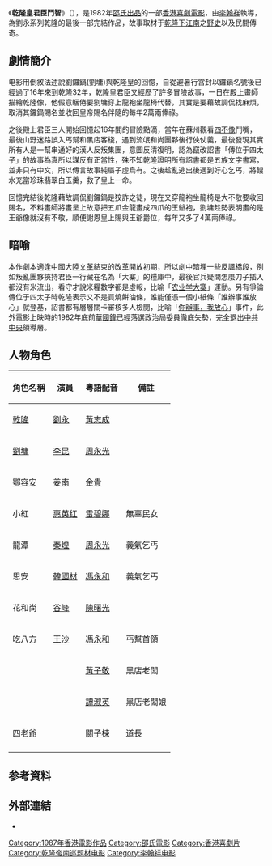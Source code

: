 {{Infobox Film
| name               = 乾隆皇君臣鬥智
| original_name      = ''{{lang|en|The emperor and the minister}}''
| image              = 
| caption            = 
| director           = [[李翰祥|李翰祥]]
| 監製               = [[邵逸夫|邵逸夫]] 
| 製片               = [[蔡澜|蔡澜]]、[[方逸华|方逸华]]
| writer             = [[李翰祥|李翰祥]]
| starring           = [[劉永_(演員)|劉永]] <br> [[李昆|李昆]] <br> [[姜南|姜南]] 
| music              = [[陳永煜|陳永煜]]
| cinematography     = [[林超|林超]]
| editing            = [[姜興隆|姜興隆]] 
| production_company = [[邵氏兄弟（香港）有限公司|邵氏兄弟（香港）有限公司]]
| distributor        = [[邵氏兄弟（香港）有限公司|邵氏兄弟（香港）有限公司]]
| released           = {{TWN}}：{{start date|1982|7|15}}<br>{{HKG-1959}}：{{start date|1982|11|20}}
| runtime            = 
| country            = {{英屬香港電影}} 
| language           = 粵語
| budget             = 
| gross              = 台灣：[[NT$|NT$]] 5,193,160.00<ref>{{cite web |url=http://cinema.nccu.edu.tw/BOX/3A/3A82.HTM |title=1982年台灣票房|work=台灣電影資料庫 |accessdate=2021-06-07|archive-url=https://web.archive.org/web/20151210085742/http://cinema.nccu.edu.tw/BOX/3A/3A82.HTM |archive-date=2015-12-10 |dead-url=yes}}</ref>
| preceded_by        = 
| followed_by        = 
| website            = 
| amg_id             = 
| imdb_id            = tt0083880
| cn_name            = 
| hk_name            = 
| tw_name            = 
}}

《'''乾隆皇君臣鬥智'''》（{{lang-en|''The emperor and the minister''}}），是1982年[[邵氏電影列表|邵氏出品]]的一部[[香港電影|香港喜劇電影]]，由[[李翰祥|李翰祥]]執導，為劉永系列乾隆的最後一部完結作品，故事取材于[[乾隆帝南巡|乾隆下江南]]之[[野史|野史]]以及民間傳奇。

== 劇情簡介 ==
电影用倒敘法述說劉鑼鍋(劉墉)與乾隆皇的回憶，自從避暑行宮封以鑼鍋名號後已經過了16年來到乾隆32年，乾隆皇君臣又經歷了許多冒險故事，一日在殿上畫師描繪乾隆像，他假意睏倦要劉墉穿上龍袍坐龍椅代替，其實是要藉故調侃找麻煩，取消其鑼鍋賜名並收回皇帝賜名伴隨的每年2萬兩俸祿。

之後殿上君臣三人開始回憶起16年間的冒險點滴，當年在蘇州觀看[[四不像|四不像]]鬥嘴，最後山野迷路誤入丐幫和黑店客棧，遇到流氓和尚團夥後行俠仗義，最後發現其實所有人是一幫串通好的漢人反叛集團，意圖反清復明，認為竄改詔書「傳位于四太子」的故事為真所以謀反有正當性，殊不知乾隆證明所有詔書都是五族文字書寫，並非只有中文，所以傳言故事純屬子虛烏有。之後趁亂逃出後遇到好心乞丐，將餿水充當珍珠翡翠白玉羹，救了皇上一命。

回憶完結後乾隆藉故調侃劉鑼鍋是狡詐之徒，現在又穿龍袍坐龍椅是大不敬要收回賜名，不料畫師將畫呈上故意把五爪金龍畫成四爪的王爺袍，劉墉趁勢表明畫的是王爺像就沒有不敬，順便謝恩皇上賜與王爺爵位，每年又多了4萬兩俸祿。

==暗喻==
本作劇本適逢中國大陸[[文革|文革]]結束的改革開放初期，所以劇中暗埋一些反諷橋段，例如叛亂團夥挾持君臣一行藏在名為「大寨」的糧庫中，最後官兵疑問怎麼刀子插入都沒有米流出，看守才說米糧數字都是虛報，比喻「[[农业学大寨|农业学大寨]]」運動。另有爭論傳位于四太子時乾隆表示又不是買燒餅油條，誰能僅憑一個小紙條「誰辦事誰放心」就登基，詔書都有層層關卡審核多人檢閱，比喻「[[你辦事，我放心|你辦事，我放心]]」事件，此外電影上映時的1982年底前[[華國鋒|華國鋒]]已經落選政治局委員徹底失勢，完全退出[[中共中央|中共中央]]領導層。

== 人物角色 ==
{| class="wikitable" 
|- 
! 角色名稱 || 演員 || 粵語配音 || 備註
|- 
| [[乾隆|乾隆]] || [[劉永_(演員)|劉永]] || [[黃志成|黃志成]] ||
|-
| [[劉墉_(清朝)|劉墉]] || [[李昆|李昆]] || [[周永光|周永光]] ||
|-
| [[鄂容安|鄂容安]] || [[姜南|姜南]] || [[金貴|金貴]] ||
|-
| 小紅 || [[惠英红|惠英红]] || [[雷碧娜|雷碧娜]]  || 無辜民女
|-
| 龍潭 || [[秦煌|秦煌]] || [[周永光|周永光]] ||義氣乞丐
|-
| 思安 || [[韓國材|韓國材]] || [[馮永和|馮永和]]|| 義氣乞丐
|-
| 花和尚 || [[谷峰|谷峰]] || [[陳曙光|陳曙光]] ||
|-
| 吃八方 || [[王沙|王沙]] || [[馮永和|馮永和]] || 丐幫首領
|-
|     ||     || [[黃子敬|黃子敬]]|| 黑店老闆
|-
|     ||     || [[譚淑英|譚淑英]] || 黑店老闆娘
|-
|  四老爺   ||  || [[關子楝|關子楝]] || 道長
|-
|}

== 参考資料 ==
{{Reflist}}

== 外部連結 ==
* {{imdb title|title=乾隆皇君臣鬥智}}

[[Category:1987年香港電影作品|Category:1987年香港電影作品]]
[[Category:邵氏電影|Category:邵氏電影]]
[[Category:香港喜劇片|Category:香港喜劇片]]
[[Category:乾隆帝南巡题材电影|Category:乾隆帝南巡题材电影]]
[[Category:李翰祥电影|Category:李翰祥电影]]